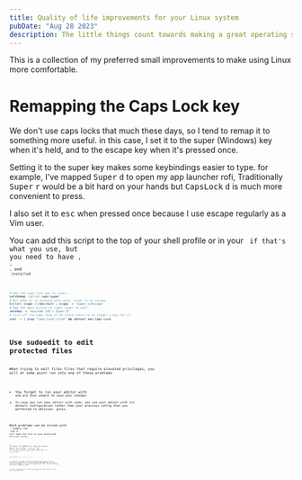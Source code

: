```yaml
---
title: Quality of life improvements for your Linux system
pubDate: "Aug 28 2023"
description: The little things count towards making a great operating system
---
```


This is a collection of my preferred small improvements to make using Linux more comfortable.

# Remapping the Caps Lock key

We don't use caps locks that much these days, so I tend to remap it to something more useful. in this case, I set it to the super (Windows) key when it's held, and to the escape key when it's pressed once.

Setting it to the super key makes some keybindings easier to type. for example, I've mapped <kbd>Super</kbd> <kbd>d</kbd> to open my app launcher rofi, Traditionally <kbd>Super</kbd> <kbd>r</kbd> would be a bit hard on your hands but <kbd>CapsLock</kbd> <kbd>d</kbd> is much more convenient to press.

I also set it to <kbd>esc</kbd> when pressed once because I use escape regularly as a Vim user.

You can add this script to the top of your shell profile or in your <Code lang="bash" code=".xsession" inline /> if that's what you use, but you need to have <Code lang="bash" code="setxkbmap" inline />, <Code lang="bash" code="xmodmap" inline />, <Code lang="bash" code="xset" inline />, and <Code lang="bash" code="xcape" inline /> installed

```bash title=".zshrc"
# Map the caps lock key to super...
setxkbmap -option caps:super
# But when it is pressed only once, treat it as escape.
killall xcape 2>/dev/null ; xcape -e 'Super_L=Escape'
# Map the menu button to right super as well.
xmodmap -e 'keycode 135 = Super_R'
# Turn off the caps lock if on since there is no longer a key for it.
xset -q | grep "Caps Lock:\s*on" && xdotool key Caps_Lock
```

# Use sudoedit to edit protected files

When trying to edit files files that require elevated privileges, you will at some point run into one of these problems

- You forget to run your editor with  <Code code="sudo" lang="bash" /> and are thus unable to save your changes
- In case you run your editor with sudo, you use your editor with its default configuration rather than your precious config that you perfected to oblivion. gross.

Both problems can be solved with <Code lang="bash" code="sudoedit" />, simply run <Code lang="bash" code="sudoedit /etc/your-protected-file.sh" /> and it will open the file in your preferred <Code code="$EDITOR" lang="bash" /> with your config.

In case, it opens in <Code code="nano" lang="bash" /> then you likely didn't set up your <Code code="$EDITOR" lang="bash" /> correctly, add the following line to your shell config and <Code code="source" /> it to fix the issue.

```bash title=".zshrc"
export EDITOR="nvim" # or any other editor
```

I was going to include "setting up simple window manager" into the list but I realized that it's a much larger challenge than the rest of these small changes, if you want to improve your life, look into setting up an i3 or something similar

So that's pretty much it, I hope you enjoyed the article and I'll see you in the next one!
